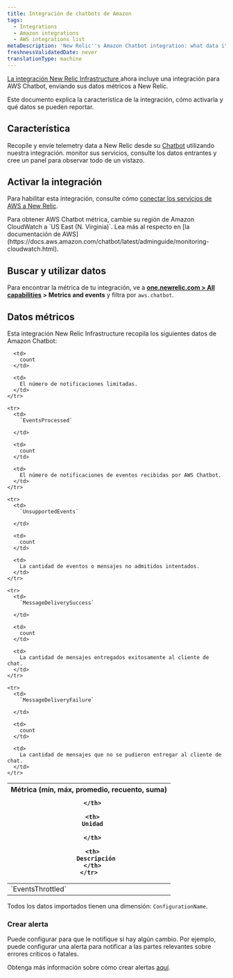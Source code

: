 ```yaml
---
title: Integración de chatbots de Amazon
tags:
  - Integrations
  - Amazon integrations
  - AWS integrations list
metaDescription: 'New Relic''s Amazon Chatbot integration: what data it reports, and how to enable it.'
freshnessValidatedDate: never
translationType: machine
---
```


[La integración New Relic Infrastructure ](/docs/infrastructure/integrations-getting-started/getting-started/introduction-infrastructure-integrations)ahora incluye una integración para AWS Chatbot, enviando sus datos métricos a New Relic.

Este documento explica la característica de la integración, cómo activarla y qué datos se pueden reportar.

## Característica

Recopile y envíe telemetry data a New Relic desde su [Chatbot](https://aws.amazon.com/chatbot/) utilizando nuestra integración. monitor sus servicios, consulte los datos entrantes y cree un panel para observar todo de un vistazo.

## Activar la integración

Para habilitar esta integración, consulte cómo [conectar los servicios de AWS a New Relic](/docs/infrastructure/amazon-integrations/connect/aws-metric-stream/#set-up-metric-stream).

<Callout variant="important">
  Para obtener AWS Chatbot métrica, cambie su región de Amazon CloudWatch a `US East (N. Virginia)`. Lea más al respecto en [la documentación de AWS](https://docs.aws.amazon.com/chatbot/latest/adminguide/monitoring-cloudwatch.html).
</Callout>

## Buscar y utilizar datos

Para encontrar la métrica de tu integración, ve a <DNT>**[one.newrelic.com > All capabilities](https://one.newrelic.com/all-capabilities) > Metrics and events**</DNT> y filtra por `aws.chatbot`.

## Datos métricos

Esta integración New Relic Infrastructure recopila los siguientes datos de Amazon Chatbot:

<table>
  <thead>
    <tr>
      <th style={{ width: "200px" }}>
        Métrica (mín, máx, promedio, recuento, suma)  

      </th>

      <th>
        Unidad  

      </th>

      <th>
        Descripción
      </th>
    </tr>
  </thead>

  <tbody>
    <tr>
      <td>
        `EventsThrottled`
      </td>

      <td>
        count
      </td>

      <td>
        El número de notificaciones limitadas.
      </td>
    </tr>

    <tr>
      <td>
        `EventsProcessed`  

      </td>

      <td>
        count
      </td>

      <td>
        El número de notificaciones de eventos recibidas por AWS Chatbot.
      </td>
    </tr>

    <tr>
      <td>
        `UnsupportedEvents`  

      </td>

      <td>
        count
      </td>

      <td>
        La cantidad de eventos o mensajes no admitidos intentados.
      </td>
    </tr>

    <tr>
      <td>
        `MessageDeliverySuccess`  

      </td>

      <td>
        count
      </td>

      <td>
        La cantidad de mensajes entregados exitosamente al cliente de chat.
      </td>
    </tr>

    <tr>
      <td>
        `MessageDeliveryFailure`  

      </td>

      <td>
        count
      </td>

      <td>
        La cantidad de mensajes que no se pudieron entregar al cliente de chat.
      </td>
    </tr>
  </tbody>
</table>

Todos los datos importados tienen una dimensión: `ConfigurationName`.

### Crear alerta

Puede configurar <InlinePopover type="alerts"/>para que le notifique si hay algún cambio. Por ejemplo, puede configurar una alerta para notificar a las partes relevantes sobre errores críticos o fatales.

Obtenga más información sobre cómo crear alertas [aquí](/docs/alerts-applied-intelligence/new-relic-alerts/learn-alerts/introduction-alerts/).